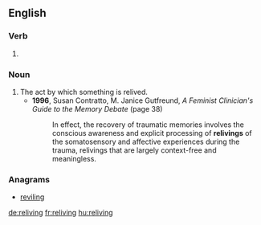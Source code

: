 ==English==

===Verb===
{{head|en}}

# {{present participle of|relive|lang=en}}

===Noun===
{{en-noun}}

# The act by which something is relived.
#* '''1996''', Susan Contratto, ‎M. Janice Gutfreund, ''A Feminist Clinician's Guide to the Memory Debate'' (page 38)
#*: In effect, the recovery of traumatic memories involves the conscious awareness and explicit processing of '''relivings''' of the somatosensory and affective experiences during the trauma, relivings that are largely context-free and meaningless.

===Anagrams===
* [[reviling#English|reviling]]

[[de:reliving]]
[[fr:reliving]]
[[hu:reliving]]